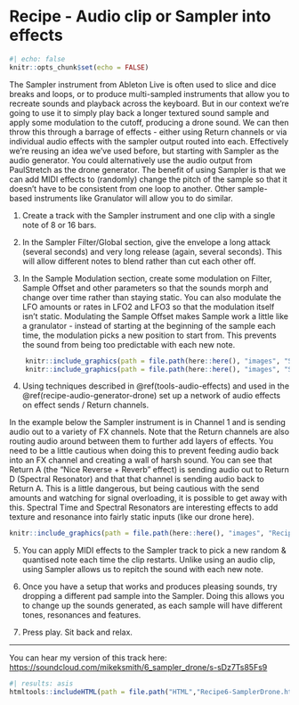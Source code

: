 # Recipe - Audio clip or Sampler into effects

```r
#| echo: false
knitr::opts_chunk$set(echo = FALSE)
```
  
The Sampler instrument from Ableton Live is often used to slice and dice breaks
and loops, or to produce multi-sampled instruments that allow you to recreate
sounds and playback across the keyboard. But in our context we're going to use
it to simply play back a longer textured sound sample and apply some modulation
to the cutoff, producing a drone sound. We can then throw this through a barrage
of effects - either using Return channels or via individual audio effects with
the sampler output routed into each. Effectively we're reusing an idea we've
used before, but starting with Sampler as the audio generator. You could
alternatively use the audio output from PaulStretch as the drone generator. The
benefit of using Sampler is that we can add MIDI effects to (randomly) change
the pitch of the sample so that it doesn't have to be consistent from one loop
to another. Other sample-based instruments like Granulator will allow you to do
similar.

1.  Create a track with the Sampler instrument and one clip with a single note of 8 or 16 bars.

2.  In the Sampler Filter/Global section, give the envelope a long attack
(several seconds) and very long release (again, several seconds). This will
allow different notes to blend rather than cut each other off.

3.  In the Sample Modulation section, create some modulation on Filter, Sample
Offset and other parameters so that the sounds morph and change over time rather
than staying static. You can also modulate the LFO amounts or rates in LFO2 and
LFO3 so that the modulation itself isn't static. Modulating the Sample Offset
makes Sample work a little like a granulator - instead of starting at the
beginning of the sample each time, the modulation picks a new position to start
from. This prevents the sound from being too predictable with each new note.

```r
    knitr::include_graphics(path = file.path(here::here(), "images", "Sampler_Drone_Global.png"))
    knitr::include_graphics(path = file.path(here::here(), "images", "Sampler_Drone_Modulation.png"))
```

4.  Using techniques described in \@ref(tools-audio-effects) and used in the
\@ref(recipe-audio-generator-drone) set up a network of audio effects on effect
sends / Return channels.

In the example below the Sampler instrument is in Channel 1 and is sending audio
out to a variety of FX channels. Note that the Return channels are also routing
audio around between them to further add layers of effects. You need to be a
little cautious when doing this to prevent feeding audio back into an FX channel
and creating a wall of harsh sound. You can see that Return A (the "Nice Reverse
+ Reverb" effect) is sending audio out to Return D (Spectral Resonator) and that
that channel is sending audio back to Return A. This is a little dangerous, but
being cautious with the send amounts and watching for signal overloading, it is
possible to get away with this. Spectral Time and Spectral Resonators are
interesting effects to add texture and resonance into fairly static inputs (like
our drone here).

```r
knitr::include_graphics(path = file.path(here::here(), "images", "Recipe-Sampler_drone.png"))
```

5.  You can apply MIDI effects to the Sampler track to pick a new random &
quantised note each time the clip restarts. Unlike using an audio clip, using
Sampler allows us to repitch the sound with each new note.

6.  Once you have a setup that works and produces pleasing sounds, try dropping
a different pad sample into the Sampler. Doing this allows you to change up the
sounds generated, as each sample will have different tones, resonances and
features.

7.  Press play. Sit back and relax.

------------------------------------------------------------------------

You can hear my version of this track here: <https://soundcloud.com/mikeksmith/6_sampler_drone/s-sDz7Ts85Fs9>

```r
#| results: asis
htmltools::includeHTML(path = file.path("HTML","Recipe6-SamplerDrone.html"))
```
